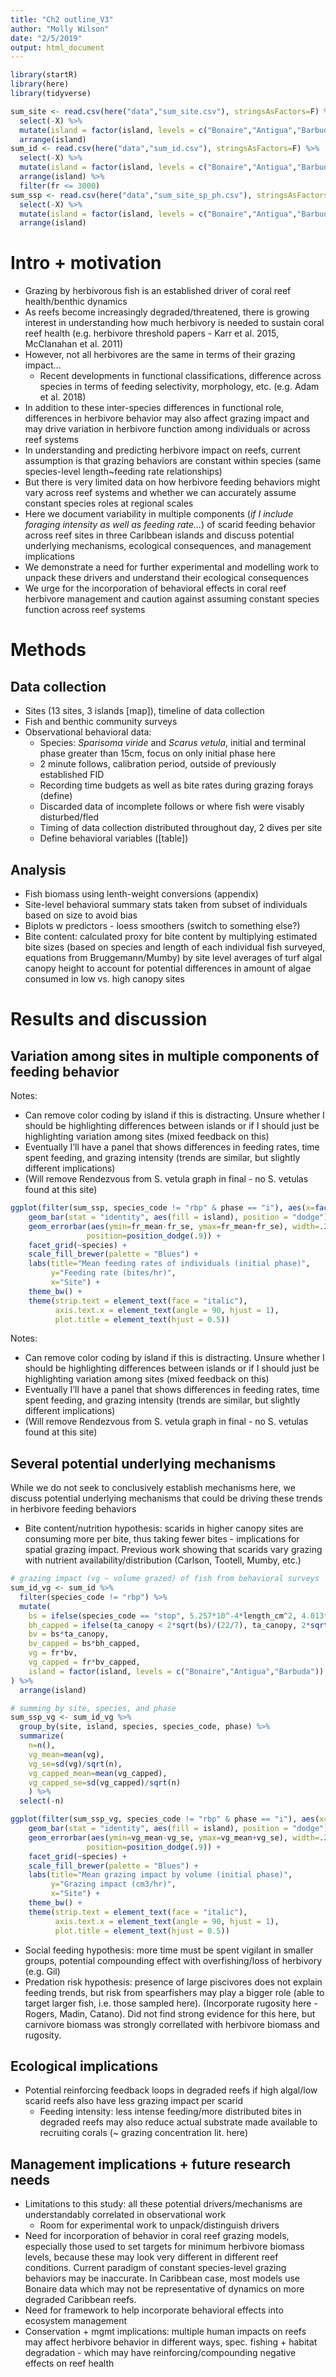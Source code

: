```yaml
---
title: "Ch2 outline_V3"
author: "Molly Wilson"
date: "2/5/2019"
output: html_document
---
```


```r
library(startR)
library(here)
library(tidyverse)

sum_site <- read.csv(here("data","sum_site.csv"), stringsAsFactors=F) %>%
  select(-X) %>% 
  mutate(island = factor(island, levels = c("Bonaire","Antigua","Barbuda"))) %>%
  arrange(island)
sum_id <- read.csv(here("data","sum_id.csv"), stringsAsFactors=F) %>%
  select(-X) %>% 
  mutate(island = factor(island, levels = c("Bonaire","Antigua","Barbuda"))) %>%
  arrange(island) %>%
  filter(fr <= 3000)
sum_ssp <- read.csv(here("data","sum_site_sp_ph.csv"), stringsAsFactors=F) %>%
  select(-X) %>% 
  mutate(island = factor(island, levels = c("Bonaire","Antigua","Barbuda"))) %>%
  arrange(island)
```

# Intro + motivation

* Grazing by herbivorous fish is an established driver of coral reef health/benthic dynamics
* As reefs become increasingly degraded/threatened, there is growing interest in understanding how much herbivory is needed to sustain coral reef health (e.g. herbivore threshold papers - Karr et al. 2015, McClanahan et al. 2011)
* However, not all herbivores are the same in terms of their grazing impact…
    * Recent developments in functional classifications, difference across species in terms of feeding selectivity, morphology, etc. (e.g. Adam et al. 2018)
* In addition to these inter-species differences in functional role, differences in herbivore behavior may also affect grazing impact and may drive variation in herbivore function among individuals or across reef systems
* In understanding and predicting herbivore impact on reefs, current assumption is that grazing behaviors are constant within species (same species-level length~feeding rate relationships)
* But there is very limited data on how herbivore feeding behaviors might vary across reef systems and whether we can accurately assume constant species roles at regional scales
* Here we document variability in multiple components (*if I include foraging intensity as well as feeding rate...*) of scarid feeding behavior across reef sites in three Caribbean islands and discuss potential underlying mechanisms, ecological consequences, and management implications
* We demonstrate a need for further experimental and modelling work to unpack these drivers and understand their ecological consequences
* We urge for the incorporation of behavioral effects in coral reef herbivore management and caution against assuming constant species function across reef systems

# Methods

## Data collection
* Sites (13 sites, 3 islands [map]), timeline of data collection
* Fish and benthic community surveys
* Observational behavioral data:
    - Species: *Sparisoma viride* and *Scarus vetula*, initial and terminal phase greater than 15cm, focus on only initial phase here
    - 2 minute follows, calibration period, outside of previously established FID
    - Recording time budgets as well as bite rates during grazing forays (define)
    - Discarded data of incomplete follows or where fish were visably disturbed/fled
    - Timing of data collection distributed throughout day, 2 dives per site
    - Define behavioral variables ([table])
    
## Analysis
* Fish biomass using lenth-weight conversions (appendix)
* Site-level behavioral summary stats taken from subset of individuals based on size to avoid bias
* Biplots w predictors - loess smoothers (switch to something else?)
* Bite content: calculated proxy for bite content by multiplying estimated bite sizes (based on species and length of each individual fish surveyed, equations from Bruggemann/Mumby) by site level averages of turf algal canopy height to account for potential differences in amount of algae consumed in low vs. high canopy sites

# Results and discussion

## Variation among sites in multiple components of feeding behavior
Notes:  

* Can remove color coding by island if this is distracting. Unsure whether I should be highlighting differences between islands or if I should just be highlighting variation among sites (mixed feedback on this)
* Eventually I'll have a panel that shows differences in feeding rates, time spent feeding, and grazing intensity (trends are similar, but slightly different implications)  
* (Will remove Rendezvous from S. vetula graph in final - no S. vetulas found at this site)  

```r
ggplot(filter(sum_ssp, species_code != "rbp" & phase == "i"), aes(x=factor(site, levels = sum_site$site), y=fr_mean)) +
    geom_bar(stat = "identity", aes(fill = island), position = "dodge") +
    geom_errorbar(aes(ymin=fr_mean-fr_se, ymax=fr_mean+fr_se), width=.2,
                 position=position_dodge(.9)) +
    facet_grid(~species) +
    scale_fill_brewer(palette = "Blues") +
    labs(title="Mean feeding rates of individuals (initial phase)", 
         y="Feeding rate (bites/hr)", 
         x="Site") +
    theme_bw() +
    theme(strip.text = element_text(face = "italic"), 
          axis.text.x = element_text(angle = 90, hjust = 1), 
          plot.title = element_text(hjust = 0.5))
```

Notes:  

* Can remove color coding by island if this is distracting. Unsure whether I should be highlighting differences between islands or if I should just be highlighting variation among sites (mixed feedback on this)
* Eventually I'll have a panel that shows differences in feeding rates, time spent feeding, and grazing intensity (trends are similar, but slightly different implications)  
* (Will remove Rendezvous from S. vetula graph in final - no S. vetulas found at this site)  

## Several potential underlying mechanisms

While we do not seek to conclusively establish mechanisms here, we discuss potential underlying mechanisms that could be driving these trends in herbivore feeding behaviors

* Bite content/nutrition hypothesis: scarids in higher canopy sites are consuming more per bite, thus taking fewer bites - implications for spatial grazing impact. Previous work showing that scarids vary grazing with nutrient availability/distribution (Carlson, Tootell, Mumby, etc.)

```r
# grazing impact (vg ~ volume grazed) of fish from behavioral surveys
sum_id_vg <- sum_id %>%
  filter(species_code != "rbp") %>%
  mutate(
    bs = ifelse(species_code == "stop", 5.257*10^-4*length_cm^2, 4.013*10^-4*length_cm^2), # adding bite size equations from Mumby
    bh_capped = ifelse(ta_canopy < 2*sqrt(bs)/(22/7), ta_canopy, 2*sqrt(bs)/(22/7)), # if ta_canopy exceeds diameter of bite size, bite height is capped at bite size
    bv = bs*ta_canopy,
    bv_capped = bs*bh_capped,
    vg = fr*bv,
    vg_capped = fr*bv_capped,
    island = factor(island, levels = c("Bonaire","Antigua","Barbuda"))
) %>%
  arrange(island)

# summing by site, species, and phase
sum_ssp_vg <- sum_id_vg %>% 
  group_by(site, island, species, species_code, phase) %>% 
  summarize(
    n=n(),
    vg_mean=mean(vg),
    vg_se=sd(vg)/sqrt(n),
    vg_capped_mean=mean(vg_capped),
    vg_capped_se=sd(vg_capped)/sqrt(n)
    ) %>% 
  select(-n)

ggplot(filter(sum_ssp_vg, species_code != "rbp" & phase == "i"), aes(x=factor(site, levels = sum_site$site), y=vg_mean)) +
    geom_bar(stat = "identity", aes(fill = island), position = "dodge") +
    geom_errorbar(aes(ymin=vg_mean-vg_se, ymax=vg_mean+vg_se), width=.2,
                 position=position_dodge(.9)) +
    facet_grid(~species) +
    scale_fill_brewer(palette = "Blues") +
    labs(title="Mean grazing impact by volume (initial phase)", 
         y="Grazing impact (cm3/hr)", 
         x="Site") +
    theme_bw() +
    theme(strip.text = element_text(face = "italic"), 
          axis.text.x = element_text(angle = 90, hjust = 1), 
          plot.title = element_text(hjust = 0.5))
```

* Social feeding hypothesis: more time must be spent vigilant in smaller groups, potential compounding effect with overfishing/loss of herbivory (e.g. Gil)
* Predation risk hypothesis: presence of large piscivores does not explain feeding trends, but risk from spearfishers may play a bigger role (able to target larger fish, i.e. those sampled here). (Incorporate rugosity here - Rogers, Madin, Catano). Did not find strong evidence for this here, but carnivore biomass was strongly correllated with herbivore biomass and rugosity.

## Ecological implications

* Potential reinforcing feedback loops in degraded reefs if high algal/low scarid reefs also have less grazing impact per scarid
    * Feeding intensity: less intense feeding/more distributed bites in degraded reefs may also reduce actual substrate made available to recruiting corals (~ grazing concentration lit. here)
    
## Management implications + future research needs

* Limitations to this study: all these potential drivers/mechanisms are understandably correlated in observational work
    * Room for experimental work to unpack/distinguish drivers
* Need for incorporation of behavior in coral reef grazing models, especially those used to set targets for minimum herbivore biomass levels, because these may look very different in different reef conditions. Current paradigm of constant species-level grazing behaviors may be inaccurate. In Caribbean case, most models use Bonaire data which may not be representative of dynamics on more degraded Caribbean reefs.
* Need for framework to help incorporate behavioral effects into ecosystem management
* Conservation + mgmt implications: multiple human impacts on reefs may affect herbivore behavior in different ways, spec. fishing + habitat degradation - which may have reinforcing/compounding negative effects on reef health
